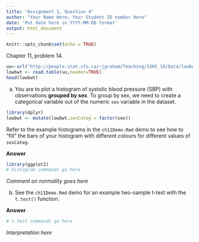 ```yaml
---
title: "Assignment 1, Question 4"
author: "Your Name Here; Your Student ID number Here"
date: 'Put date here in YYYY-MM-DD format'
output: html_document
---
```


```r
knitr::opts_chunk$set(echo = TRUE)
```

Chapter 11, problem 14. 

```r
uu<-url("http://people.stat.sfu.ca/~jgraham/Teaching/S305_18/Data/lowbwt.txt")
lowbwt <- read.table(uu,header=TRUE)
head(lowbwt)
```

(a) 
You are to plot a histogram of systolic blood
pressure (SBP) with observations **grouped by sex**.
To group by sex, we need to create a categorical variable out
of the numeric `sex` variable in the dataset. 

```r
library(dplyr)
lowbwt <- mutate(lowbwt,sexCateg = factor(sex))
```

Refer to the example histograms in the `ch11Demo.Rmd` demo
to see how to "fill" the bars of your histogram 
with different colours for different values of `sexCateg`.

**Answer** 

```r
library(ggplot2)
# histogram commands go here
```

*Comment on normality goes here*



(b) 
See the `ch11Demo.Rmd` demo for an example two-sample 
t-test with the `t.test()` function.

**Answer**

```r
# t.test commands go here
```

*Interpretation here*
